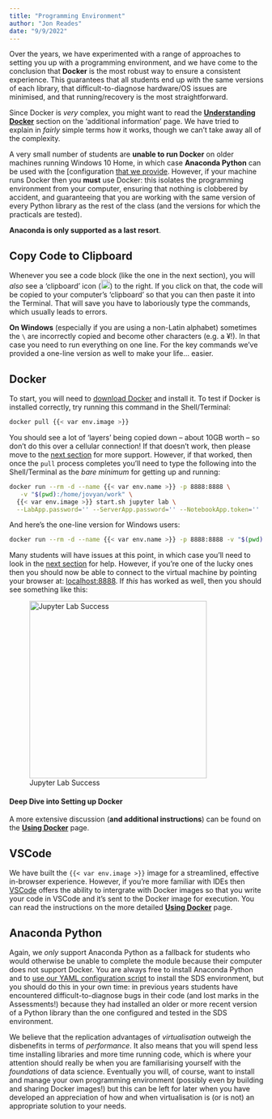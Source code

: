 ```yaml
---
title: "Programming Environment"
author: "Jon Reades"
date: "9/9/2022"
---
```


Over the years, we have experimented with a range of approaches to setting you up with a programming environment, and we have come to the conclusion that **Docker** is the most robust way to ensure a consistent experience. This guarantees that all students end up with the same versions of each library, that difficult-to-diagnose hardware/OS issues are minimised, and that running/recovery is the most straightforward.

Since Docker is *very* complex, you might want to read the **[Understanding Docker](../docker/index.qmd#understanding-docker)** section on the 'additional information' page. We have tried to explain in *fairly* simple terms how it works, though we can't take away all of the complexity.

A very small number of students are **unable to run Docker** on older machines running Windows 10 Home, in which case **Anaconda Python** can be used with the [configuration [that we provide](../conda/index.qmd). However, if your machine runs Docker then you **must** use Docker: this isolates the programming environment from your computer, ensuring that nothing is clobbered by accident, and guaranteeing that you are working with the same version of every Python library as the rest of the class (and the versions for which the practicals are tested). 

**Anaconda is only supported as a last resort**.

::: {.callout-tip}
## Copy Code to Clipboard 

Whenever you see a code block (like the one in the next section), you will _also_ see a 'clipboard' icon (![Copy to Clipboard Icon](../img/copy-to-clipboard.png){height="18px"}) to the right. If you click on that, the code will be copied to your computer's 'clipboard' so that you can then paste it into the Terminal. That will save you have to laboriously type the commands, which usually leads to errors. 

**On Windows** (especially if you are using a non-Latin alphabet) sometimes the `\` are incorrectly copied and become other characters (e.g. a &#165;!). In that case you need to run everything on one line. For the key commands we've provided a one-line version as well to make your life... easier.

:::

## Docker

To start, you will need to [download Docker](https://www.docker.com) and install it. To test if Docker is installed correctly, try running this command in the Shell/Terminal:

```bash
docker pull {{< var env.image >}}
```

You should see a lot of 'layers' being copied down -- about 10GB worth -- so don't do this over a cellular connection! If that doesn't work, then please move to the [next section](#deep-dive-into-setting-up-docker) for more support. However, if that worked, then once the `pull` process completes you'll need to type the following into the Shell/Terminal as the *bare minimum* for getting up and running:

```bash
docker run --rm -d --name {{< var env.name >}} -p 8888:8888 \
   -v "$(pwd):/home/jovyan/work" \
  {{< var env.image >}} start.sh jupyter lab \
  --LabApp.password='' --ServerApp.password='' --NotebookApp.token=''
```

And here's the one-line version for Windows users:

```bash
docker run --rm -d --name {{< var env.name >}} -p 8888:8888 -v "$(pwd):/home/jovyan/work" {{< var env.image >}} start.sh jupyter lab --LabApp.password='' --ServerApp.password='' --NotebookApp.token=''
```

Many students will have issues at this point, in which case you'll need to look in the [next section](#deep-dive-into-setting-up-docker) for help. However, if you're one of the lucky ones then you should now be able to connect to the virtual machine by pointing your browser at: [localhost:8888](http://localhost:8888/lab/). If _this_ has worked as well, then you should see something like this:

![Jupyter Lab Success](../img/Jupyter_Lab.png){height="350px"}

#### Deep Dive into Setting up Docker

A more extensive discussion (**and additional instructions**) can be found on the [**Using Docker**](../docker/index.qmd#installing) page.

## VSCode

We have built the `{{< var env.image >}}` image for a streamlined, effective in-browser experience. However, if you're more familiar with IDEs then [VSCode](https://code.visualstudio.com) offers the ability to intergrate with Docker images so that you write your code in VSCode and it's sent to the Docker image for execution. You can read the instructions on the more detailed [**Using Docker**](../docker/index.qmd#vscode-integration) page.

## Anaconda Python

Again, we *only* support Anaconda Python as a fallback for students who would otherwise be unable to complete the module because their computer does not support Docker. You are always free to install Anaconda Python and to [use our YAML configuration script](../conda/index.qmd) to install the SDS environment, but you should do this in your own time: in previous years students have encountered difficult-to-diagnose bugs in their code (and lost marks in the Assessments!) because they had installed an older or more recent version of a Python library than the one configured and tested in the SDS environment.

We believe that the replication advantages of *virtualisation* outweigh the disbenefits in terms of *performance*. It also means that you will spend less time installing libraries and more time running code, which is where your attention should really be when you are familiarising yourself with the *foundations* of data science. Eventually you will, of course, want to install and manage your own programming environment (possibly even by building and sharing Docker images!) but this can be left for later when you have developed an appreciation of how and when virtualisation is (or is not) an appropriate solution to your needs.

